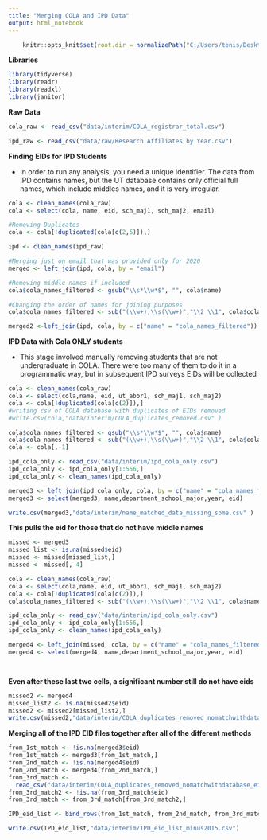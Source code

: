 ```yaml
---
title: "Merging COLA and IPD Data"
output: html_notebook
---
```


```r
    knitr::opts_knit$set(root.dir = normalizePath("C:/Users/tenis/Desktop/Data_Projects/UT_Lab-Matching")) 
```

**Libraries**

```r

library(tidyverse)
library(readr)
library(readxl)
library(janitor)
```

**Raw Data**

```r


cola_raw <- read_csv("data/interim/COLA_registrar_total.csv")

ipd_raw <- read_csv("data/raw/Research Affiliates by Year.csv")

```

**Finding EIDs for IPD Students**

-   In order to run any analysis, you need a unique identifier. The data from IPD contains names, but the UT database contains only official full names, which include middles names, and it is very irregular.

```r

cola <- clean_names(cola_raw)
cola <- select(cola, name, eid, sch_maj1, sch_maj2, email)

#Removing Duplicates
cola <- cola[!duplicated(cola[c(2,5)]),]

ipd <- clean_names(ipd_raw)

#Merging just on email that was provided only for 2020
merged <- left_join(ipd, cola, by = "email")

#Removing middle names if included 
cola$cola_names_filtered <- gsub("\\s*\\w*$", "", cola$name)

#Changing the order of names for joining purposes 
cola$cola_names_filtered <- sub("(\\w+),\\s(\\w+)","\\2 \\1", cola$cola_names_filtered)

merged2 <-left_join(ipd, cola, by = c("name" = "cola_names_filtered"))

```

**IPD Data with Cola ONLY students**

-   This stage involved manually removing students that are not undergraduate in COLA. There were too many of them to do it in a programmatic way, but in subsequent IPD surveys EIDs will be collected

```r
cola <- clean_names(cola_raw)
cola <- select(cola,name, eid, ut_abbr1, sch_maj1, sch_maj2)
cola <- cola[!duplicated(cola[c(2)]),]
#writing csv of COLA database with duplicates of EIDs removed
#write.csv(cola,"data/interim/COLA_duplicates_removed.csv" )

cola$cola_names_filtered <- gsub("\\s*\\w*$", "", cola$name)
cola$cola_names_filtered <- sub("(\\w+),\\s(\\w+)","\\2 \\1", cola$cola_names_filtered)
cola <- cola[,-1]

ipd_cola_only <- read_csv("data/interim/ipd_cola_only.csv")
ipd_cola_only <- ipd_cola_only[1:556,]
ipd_cola_only <- clean_names(ipd_cola_only)

merged3 <- left_join(ipd_cola_only, cola, by = c("name" = "cola_names_filtered"))
merged3 <- select(merged3, name,department_school_major,year, eid)

write.csv(merged3,"data/interim/name_matched_data_missing_some.csv" )

```

**This pulls the eid for those that do not have middle names**

```r

missed <- merged3
missed_list <- is.na(missed$eid)
missed <- missed[missed_list,]
missed <- missed[,-4]

cola <- clean_names(cola_raw)
cola <- select(cola,name, eid, ut_abbr1, sch_maj1, sch_maj2)
cola <- cola[!duplicated(cola[c(2)]),]
cola$cola_names_filtered <- sub("(\\w+),\\s(\\w+)","\\2 \\1", cola$name)

ipd_cola_only <- read_csv("data/interim/ipd_cola_only.csv")
ipd_cola_only <- ipd_cola_only[1:556,]
ipd_cola_only <- clean_names(ipd_cola_only)

merged4 <- left_join(missed, cola, by = c("name" = "cola_names_filtered"))
merged4 <- select(merged4, name,department_school_major,year, eid)




```

**Even after these last two cells, a significant number still do not have eids**

```r

missed2 <- merged4
missed_list2 <- is.na(missed2$eid)
missed2 <- missed2[missed_list2,]
write.csv(missed2,"data/interim/COLA_duplicates_removed_nomatchwithdatabase.csv" )

```

**Merging all of the IPD EID files together after all of the different methods**

```r



from_1st_match <- !is.na(merged3$eid)
from_1st_match <- merged3[from_1st_match,]
from_2nd_match <- !is.na(merged4$eid)
from_2nd_match <- merged4[from_2nd_match,]
from_3rd_match <-
  read_csv("data/interim/COLA_duplicates_removed_nomatchwithdatabase_eids_assigned.csv")
from_3rd_match2 <- !is.na(from_3rd_match$eid)
from_3rd_match <- from_3rd_match[from_3rd_match2,]

IPD_eid_list <- bind_rows(from_1st_match, from_2nd_match, from_3rd_match)

write.csv(IPD_eid_list,"data/interim/IPD_eid_list_minus2015.csv")

```
